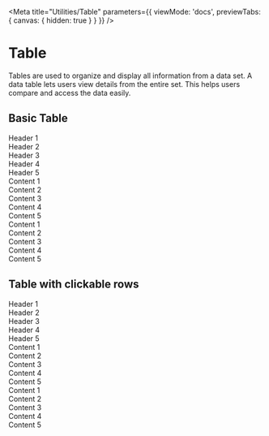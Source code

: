 
<Meta
  title="Utilities/Table"
  parameters={{
    viewMode: 'docs',
    previewTabs: { canvas: { hidden: true } }
  }}
/>

# Table

Tables are used to organize and display all information from a data set. A data table lets users view details from the
entire set. This helps users compare and access the data easily.

## Basic Table

<Canvas>
  <div class="upf-table-v2">
    <div class="upf-table__headers">
      <div class="upf-table__cell">
        Header 1 <i class="fa fa-info-circle"></i>
      </div>
      <div class="upf-table__cell">
        Header 2
      </div>
      <div class="upf-table__cell">
        Header 3
      </div>
      <div class="upf-table__cell">
        Header 4
      </div>
      <div class="upf-table__cell">
        Header 5
      </div>
      <div class="upf-table__cell upf-table__cell--action">
      </div>
    </div>
    <div class="upf-table__content">
      <div class="upf-table__row">
        <div class="upf-table__cell">
          Content 1
        </div>
        <div class="upf-table__cell">Content 2</div>
        <div class="upf-table__cell">Content 3</div>
        <div class="upf-table__cell">Content 4</div>
        <div class="upf-table__cell">
          Content 5
        </div>
        <div class="upf-table__cell upf-table__cell--action">
          <i class="fa fa-chevron-right"></i>
        </div>
      </div>
      <div class="upf-table__row">
        <div class="upf-table__cell">
          Content 1
        </div>
        <div class="upf-table__cell">Content 2</div>
        <div class="upf-table__cell">Content 3</div>
        <div class="upf-table__cell">Content 4</div>
        <div class="upf-table__cell">
          Content 5
        </div>
        <div class="upf-table__cell upf-table__cell--action">
          <i class="fa fa-chevron-right"></i>
        </div>
      </div>
    </div>
  </div>
</Canvas>

## Table with clickable rows

<Canvas>
  <div class="upf-table-v2 upf-table-v2--clickable">
    <div class="upf-table__headers">
      <div class="upf-table__cell">
        Header 1 <i class="fa fa-info-circle"></i>
      </div>
      <div class="upf-table__cell">
        Header 2
      </div>
      <div class="upf-table__cell">
        Header 3
      </div>
      <div class="upf-table__cell">
        Header 4
      </div>
      <div class="upf-table__cell">
        Header 5
      </div>
      <div class="upf-table__cell upf-table__cell--action">
      </div>
    </div>
    <div class="upf-table__content">
      <div class="upf-table__row">
        <div class="upf-table__cell">
          Content 1
        </div>
        <div class="upf-table__cell">Content 2</div>
        <div class="upf-table__cell">Content 3</div>
        <div class="upf-table__cell">Content 4</div>
        <div class="upf-table__cell">
          Content 5
        </div>
        <div class="upf-table__cell upf-table__cell--action">
          <i class="fa fa-chevron-right"></i>
        </div>
      </div>
      <div class="upf-table__row">
        <div class="upf-table__cell">
          Content 1
        </div>
        <div class="upf-table__cell">Content 2</div>
        <div class="upf-table__cell">Content 3</div>
        <div class="upf-table__cell">Content 4</div>
        <div class="upf-table__cell">
          Content 5
        </div>
        <div class="upf-table__cell upf-table__cell--action">
          <i class="fa fa-chevron-right"></i>
        </div>
      </div>
    </div>
  </div>
</Canvas>
